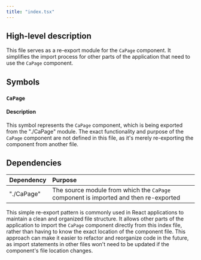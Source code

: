 ```yaml
---
title: "index.tsx"
---
```


## High-level description
This file serves as a re-export module for the `CaPage` component. It simplifies the import process for other parts of the application that need to use the `CaPage` component.

## Symbols

### `CaPage`
#### Description
This symbol represents the `CaPage` component, which is being exported from the "./CaPage" module. The exact functionality and purpose of the `CaPage` component are not defined in this file, as it's merely re-exporting the component from another file.

## Dependencies
| Dependency | Purpose |
|:-----------|:--------|
| "./CaPage" | The source module from which the `CaPage` component is imported and then re-exported |

This simple re-export pattern is commonly used in React applications to maintain a clean and organized file structure. It allows other parts of the application to import the `CaPage` component directly from this index file, rather than having to know the exact location of the component file. This approach can make it easier to refactor and reorganize code in the future, as import statements in other files won't need to be updated if the component's file location changes.